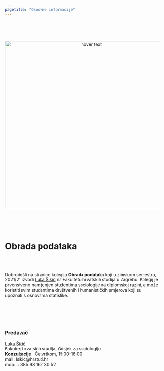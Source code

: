```yaml
---
pagetitle: "Osnovne informacije"
---
```



<br>
<br>
<br>

<p align="center">
  <img src="Foto/dta.png" width="550" title="hover text">
</p>


<br>
<br>
<br>

# **Obrada podataka**

<br>
<br>

Dobrodošli na stranice kolegija <b>Obrada podataka</b> koji u zimskom semestru, 2021/21 izvodi [Luka Šikić](https://www.lukasikic.info/) na Fakultetu hrvatskih studija u Zagrebu. Kolegij je prvenstveno namijenjen studentima sociologije na diplomskoj razini, a može koristiti svim studentima društvenih i humanističkih smjerova koji su upoznati s osnovama statistike.

<br>
<br>
<br>
<br>

### Predavač

[Luka Šikić](https://www.lukasikic.info/)</br>
Fakultet hrvatskih studija, Odsjek za sociologiju</br>
<b>Konzultacije</b>&nbsp;&nbsp;&nbsp;Četvrtkom,&nbsp;15:00-16:00</br>
mail: lsikic@hrstud.hr</br>
mob:  + 385 98 162 30 52</br>








